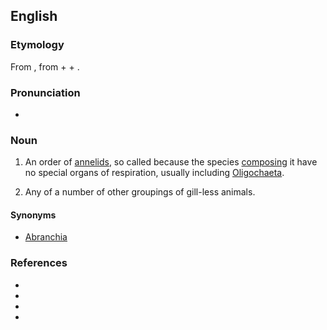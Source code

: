 {{also|Abranchiata}}
==English==

===Etymology===
From {{der|en|NL.|-}}, from {{der|en|grc|ἀ-||not}} + {{m|grc|βράγχια||gills}} + {{m|la|-ata}}.

===Pronunciation===
* {{a|US}} {{IPA|en|/eɪˈbɹæŋ.kiˌɑ.tə/|/eɪˈbɹæŋ.kiˌeɪ.tə/}}

===Noun===
{{en-noun|-}}

# {{lb|en|obsolete|zoology}} An order of [[annelid]]s, so called because the species [[composing]] it have no special organs of respiration, usually including [[Oligochaeta]].
# {{lb|en|obsolete|zoology }}Any of a number of other groupings of gill-less animals.

====Synonyms====
* [[Abranchia]]

===References===
* {{pedia|Oligochaeta}}
* {{specieslite|Oligochaeta}}
* {{R:OneLook}}
* {{R:Century 1911}}
